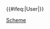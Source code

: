 {{User language-P|λ|该用户会使用 '''[[:Category:Scheme 使用者|Scheme]]''' 语言。|Scheme|20}}<includeonly>[[Category:Scheme 使用者|{{PAGENAME}}]]{{#ifeq:{{NAMESPACE}}|User|[[Category:维基程序员|{{PAGENAME}}]]}}</includeonly><noinclude>[[Category:程式用戶框模板|Scheme]]</noinclude>